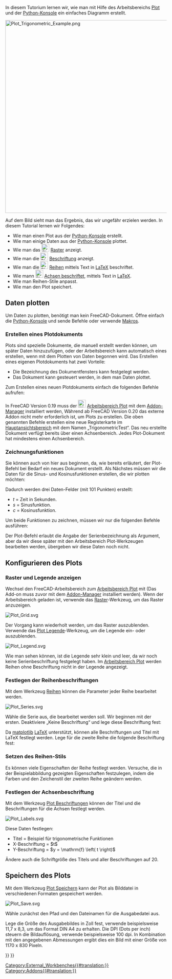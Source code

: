 <languages/>

<div class="mw-translate-fuzzy">
{{TutorialInfo/de
|Topic=Arbeitsbereich Plot Basis-Tutorial
|Level=Anfänger
|Time=
|Author=
|FCVersion=0.19
|Files=
|SeeAlso=[[Plot_MultiAxes_tutorial/de|MehrereAchsenTutorium]]
}}
</div>

In diesem Tutorium lernen wir, wie man mit Hilfe des Arbeitsbereichs [[Plot_Workbench/de|Plot]] und der [[Python_console/de|Python-Konsole]] ein einfaches Diagramm erstellt. 

[[Image:Plot_Trigonometric_Example.png|600px]]
{{Caption|Einfaches Beispieldiagramm}}

Auf dem Bild sieht man das Ergebnis, das wir ungefähr erzielen werden. In diesem Tutorial lernen wir Folgendes:
* Wie man einen Plot aus der [[Python_console/de|Python-Konsole]] erstellt.
* Wie man einige Daten aus der [[Python_console/de|Python-Konsole]] plottet.
* Wie man das [[Image:Plot_Grid.svg|24px]] [[Plot_Grid/de|Raster]] anzeigt.
* Wie man die [[Image:Plot_Legend.svg|24px]] [[Plot_Legend/de|Beschriftung]] anzeigt.
* Wie man die [[Image:Plot_Series.svg|24px]] [[Plot_Series/de|Reihen]] mittels Text in  [http://www.latex-project.org LaTeX] beschriftet.
* Wie mann [[Image:Plot_Labels.svg|24px]] [[Plot_Labels/de|Achsen beschriftet]], mittels Text in [http://www.latex-project.org LaTeX].
* Wie man Reihen-Stile anpasst.
* Wie man den Plot speichert.

<span id="Plotting_data"></span>
==Daten plotten==

Um Daten zu plotten, benötigt man kein FreeCAD-Dokument. Öffne einfach die [[Python_console/de|Python-Konsole]] und sende Befehle oder verwende [[Macros/de|Makros]].

<span id="Creating_plot_document"></span>
===Erstellen eines Plotdokuments===

Plots sind spezielle Dokumente, die manuell erstellt werden können, um später Daten hinzuzufügen, oder der Arbeitsbereich kann automatisch eines erstellen, wenn mit dem Plotten von Daten begonnen wird. Das Erstellen eines eigenen Plotdokuments hat zwei Vorteile:
* Die Bezeichnung des Dokumentfensters kann festgelegt werden.
* Das Dokument kann gesteuert werden, in dem man  Daten plottet.

Zum Erstellen eines neuen Plotdokuments einfach die folgenden Befehle aufrufen:

{{Code|code=
try:
    from FreeCAD.Plot import Plot
except ImportError:
    from freecad.plot import Plot

Plot.figure("TrigonometricTest")
}}

In FreeCAD Version 0.19 muss der [[Image:Workbench_Plot.svg|24px]] [[Plot_Workbench/de|Arbeitsbereich Plot]] mit dem [[Std_AddonMgr/de|Addon-Manager]] installiert werden, Während ab FreeCAD Version 0.20 das externe Addon nicht mehr erforderlich ist, um Plots zu erstellen.
Die oben genannten Befehle erstellen eine neue Registerkarte im [[Main_view_area/de|Hauptansichtsbereich]] mit dem Namen „TrigonometricTest“. Das neu erstellte Dokument verfügt bereits über einen Achsenbereich. Jedes Plot-Dokument hat mindestens einen Achsenbereich.

<span id="Drawing_functions"></span>
===Zeichnungsfunktionen===

Sie können auch von hier aus beginnen, da, wie bereits erläutert, der Plot-Befehl bei Bedarf ein neues Dokument erstellt. Als Nächstes müssen wir die Daten für die Sinus- und Kosinusfunktionen erstellen, die wir plotten möchten:

{{Code|code=
import math
t = range(0,101)
t = [tt/100.0 for tt in t]
s = [math.sin(2.0*math.pi*tt) for tt in t]
c = [math.cos(2.0*math.pi*tt) for tt in t]
}}

Dadurch werden drei Daten-Felder (mit 101 Punkten) erstellt:
* ''t'' = Zeit in Sekunden.
* ''s'' = Sinusfunktion.
* ''c'' = Kosinusfunktion.

Um beide Funktionen zu zeichnen, müssen wir nur die folgenden Befehle ausführen:

{{Code|code=
Plot.plot(t,s)
Plot.plot(t,c)
}}

Der Plot-Befehl erlaubt die Angabe der Serienbezeichnung als Argument, aber da wir diese später mit den Arbeitsbereich Plot-Werkzeugen bearbeiten werden, übergeben wir diese Daten noch nicht.

<span id="Configuring_plot"></span>
==Konfigurieren des Plots==

<span id="Showing_grid_and_legend"></span>
===Raster und Legende anzeigen===

Wechsel den FreeCAD-Arbeitsbereich zum [[Plot_Workbench/de|Arbeitsbereich Plot]] mit {{MenuCommand|Ansicht → Arbeitsbereich → Plot}} (Das Add-on muss zuvor mit dem [[Std_AddonMgr/de|Addon-Manager]] installiert werden). Wenn der Arbeitsbereich geladen ist, verwende das [[Plot_Grid/de|Raster]]-Werkzeug, um das Raster anzuzeigen.

[[Image:Plot_Grid.svg‎]]
{{Caption|Symbol für Rasterwerkzeug ein-/ausblenden}}

Der Vorgang kann wiederholt werden, um das Raster auszublenden. Verwende das [[Plot_Legend/de|Plot Legende]]-Werkzeug, um die Legende ein- oder auszublenden.

[[Image:Plot_Legend.svg]]
{{Caption|Symbol für Legendenanzeige ein-/ausblenden}}

Wie man sehen können, ist die Legende sehr klein und leer, da wir noch keine Serienbeschriftung festgelegt haben. Im [[Plot_Workbench/de|Arbeitsbereich Plot]] werden Reihen ohne Beschriftung nicht in der Legende angezeigt.

<span id="Setting_series_label"></span>
===Festlegen der Reihenbeschriftungen===

Mit dem Werkzeug [[Plot_Series/de|Reihen]] können die Parameter jeder Reihe bearbeitet werden.

[[Image:Plot_Series.svg‎]]
{{Caption|Symbol für das Serienkonfigurationstool}}

Wähle die Serie aus, die bearbeitet werden soll. Wir beginnen mit der ersten. Deaktiviere „Keine Beschriftung“ und lege diese Beschriftung fest:

{{Code|code=
$y = \sin \left( 2 \pi t \right)$
}}

Da [http://matplotlib.org/ matplotlib] [http://www.latex-project.org LaTeX] unterstützt, können alle Beschriftungen und Titel mit LaTeX festlegt werden. Lege für die zweite Reihe die folgende Beschriftung fest:

{{Code|code=
$y = \cos \left( 2 \pi t \right)$
}}

<span id="Setting_series_style"></span>
===Setzen des Reihen-Stils===

Es können viele Eigenschaften der Reihe festlegt werden. Versuche, die in der Beispielabbildung gezeigten Eigenschaften festzulegen, indem die Farben und den Zeichenstil der zweiten Reihe geändern werden.

<span id="Setting_axes_labels"></span>
===Festlegen der Achsenbeschriftung===

Mit dem Werkzeug [[Plot_Labels/de|Plot Beschriftungen]] können der Titel und die Beschriftungen für die Achsen festlegt werden.

[[Image:Plot_Labels.svg‎]]
{{Caption|Symbol für das Beschriftungs-Werkzeug}}

Diese Daten festlegen:
* Titel = Beispiel für trigonometrische Funktionen
* X-Beschriftung = $t$
* Y-Beschriftung = $y = \mathrm{f} \left( t \right)$

Ändere auch die Schriftgröße des Titels und aller Beschriftungen auf 20.

<span id="Saving_plot"></span>
==Speichern des Plots==

Mit dem Werkzeug [[Plot_Save/de|Plot Speichern]] kann der Plot als Bilddatei in verschiedenen Formaten gespeichert werden.

[[Image:Plot_Save.svg]]
{{Caption|Symbol Speichern}}

Wähle zunächst den Pfad und den Dateinamen für die Ausgabedatei aus.

Lege die Größe des Ausgabebildes in Zoll fest, verwende beispielsweise 11,7 x 8,3, um das Format DIN A4 zu erhalten. Die DPI (Dots per inch) steuern die Bildauflösung, verwende beispielsweise 100 dpi. In Kombination mit den angegebenen Abmessungen ergibt dies ein Bild mit einer Größe von 1170 x 830 Pixeln.


{{Plot_Tools_navi{{#translation:}}}}
{{Userdocnavi{{#translation:}}}}
[[Category:External_Workbenches{{#translation:}}]]
[[Category:Addons{{#translation:}}]]